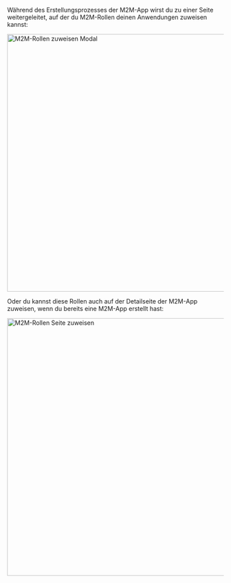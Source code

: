 
Während des Erstellungsprozesses der M2M-App wirst du zu einer Seite weitergeleitet, auf der du M2M-Rollen deinen Anwendungen zuweisen kannst:

<img alt="M2M-Rollen zuweisen Modal" src={AssignM2mRolesModal} width="600px" />

Oder du kannst diese Rollen auch auf der Detailseite der M2M-App zuweisen, wenn du bereits eine M2M-App erstellt hast:

<img alt="M2M-Rollen Seite zuweisen" src={AssignM2mRolesPage} width="600px" />
